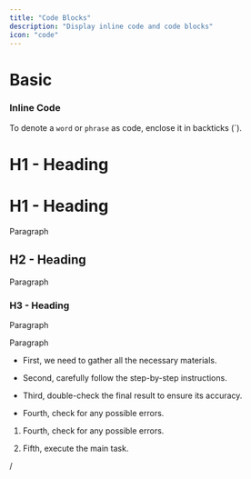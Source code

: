 ```yaml
---
title: "Code Blocks"
description: "Display inline code and code blocks"
icon: "code"
---
```


# Basic

### Inline Code

To denote a `word` or `phrase` as code, enclose it in backticks (\`).

# H1 - Heading

# H1 - Heading

Paragraph

## H2 - Heading

Paragraph

### H3 - Heading

Paragraph

Paragraph



* First, we need to gather all the necessary materials.

* Second, carefully follow the step-by-step instructions.

* Third, double-check the final result to ensure its accuracy.

* Fourth, check for any possible errors.



1. Fourth, check for any possible errors.

2. Fifth, execute the main task.



/